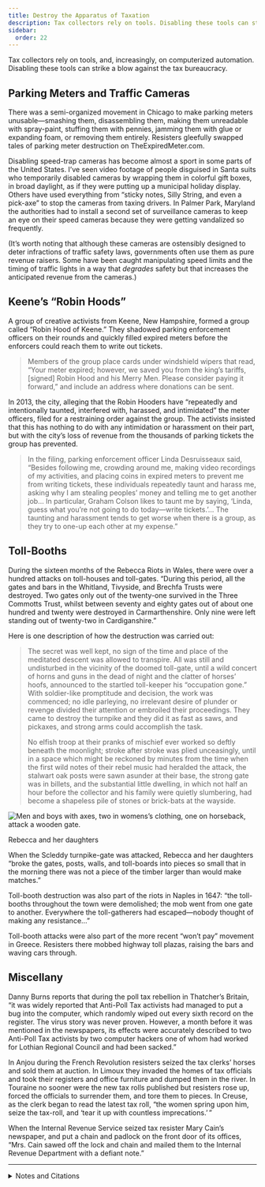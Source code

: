 ```yaml
---
title: Destroy the Apparatus of Taxation
description: Tax collectors rely on tools. Disabling these tools can strike a blow against the tax bureaucracy.
sidebar:
  order: 22
---
```


Tax collectors rely on tools, and, increasingly, on computerized automation.
Disabling these tools can strike a blow against the tax bureaucracy.

## <Badge text="Example" size="medium" /> Parking Meters and Traffic Cameras

There was a semi-organized movement in Chicago to make parking meters unusable—smashing them, disassembling them, making them unreadable with spray-paint, stuffing them with pennies, jamming them with glue or expanding foam, or removing them entirely.
Resisters gleefully swapped tales of parking meter destruction on TheExpiredMeter.com.

Disabling speed-trap cameras has become almost a sport in some parts of the United States.
I’ve seen video footage of people disguised in Santa suits who temporarily disabled cameras by wrapping them in colorful gift boxes, in broad daylight, as if they were putting up a municipal holiday display.
Others have used everything from “sticky notes, Silly String, and even a pick-axe” to stop the cameras from taxing drivers.
In Palmer Park, Maryland the authorities had to install a second set of surveillance cameras to keep an eye on their speed cameras because they were getting vandalized so frequently.

(It’s worth noting that although these cameras are ostensibly designed to deter infractions of traffic safety laws, governments often use them as pure revenue raisers.
Some have been caught manipulating speed limits and the timing of traffic lights in a way that <em>degrades</em> safety but that increases the anticipated revenue from the cameras.)

## <Badge text="Example" size="medium" /> Keene’s “Robin Hoods”

A group of creative activists from Keene, New Hampshire, formed a group called “Robin Hood of Keene.”
They shadowed parking enforcement officers on their rounds and quickly filled expired meters before the enforcers could reach them to write out tickets.

> Members of the group place cards under windshield wipers that read, “Your meter expired; however, we saved you from the king’s tariffs, [signed] Robin Hood and his Merry Men.
> Please consider paying it forward,” and include an address where donations can be sent.

In 2013, the city, alleging that the Robin Hooders have “repeatedly and intentionally taunted, interfered with, harassed, and intimidated” the meter officers, filed for a restraining order against the group.
The activists insisted that this has nothing to do with any intimidation or harassment on their part, but with the city’s loss of revenue from the thousands of parking tickets the group has prevented.

> In the filing, parking enforcement officer Linda Desruisseaux said, “Besides following me, crowding around me, making video recordings of my activities, and placing coins in expired meters to prevent me from writing tickets, these individuals repeatedly taunt and harass me, asking why I am stealing peoples’ money and telling me to get another job…
> In particular, Graham Colson likes to taunt me by saying, ‘Linda, guess what you’re not going to do today—write tickets.’…
> The taunting and harassment tends to get worse when there is a group, as they try to one-up each other at my expense.”

## <Badge text="Example" size="medium" /> Toll-Booths

During the sixteen months of the Rebecca Riots in Wales, there were over a hundred attacks on toll-houses and toll-gates.
“During this period, all the gates and bars in the Whitland, Tivyside, and Brechfa Trusts were destroyed.
Two gates only out of the twenty-one survived in the Three Commotts Trust, whilst between seventy and eighty gates out of about one hundred and twenty were destroyed in Carmarthenshire.
Only nine were left standing out of twenty-two in Cardiganshire.”

Here is one description of how the destruction was carried out:

> The secret was well kept, no sign of the time and place of the meditated descent was allowed to transpire.
> All was still and undisturbed in the vicinity of the doomed toll-gate, until a wild concert of horns and guns in the dead of night and the clatter of horses’ hoofs, announced to the startled toll-keeper his “occupation gone.”
> With soldier-like promptitude and decision, the work was commenced; no idle parleying, no irrelevant desire of plunder or revenge divided their attention or embroiled their proceedings.
> They came to destroy the turnpike and they did it as fast as saws, and pickaxes, and strong arms could accomplish the task.
>
> No elfish troop at their pranks of mischief ever worked so deftly beneath the moonlight; stroke after stroke was plied unceasingly, until in a space which might be reckoned by minutes from the time when the first wild notes of their rebel music had heralded the attack, the stalwart oak posts were sawn asunder at their base, the strong gate was in billets, and the substantial little dwelling, in which not half an hour before the collector and his family were quietly slumbering, had become a shapeless pile of stones or brick-bats at the wayside.

![Men and boys with axes, two in womens’s clothing, one on horseback, attack a wooden gate.](../../../assets/rebecca.gif)
<figcaption>Rebecca and her daughters</figcaption>

When the Scleddy turnpike-gate was attacked, Rebecca and her daughters “broke the gates, posts, walls, and toll-boards into pieces so small that in the morning there was not a piece of the timber larger than would make matches.”

Toll-booth destruction was also part of the riots in Naples in 1647: “the toll-booths throughout the town were demolished; the mob went from one gate to another.
Everywhere the toll-gatherers had escaped—nobody thought of making any resistance…”

Toll-booth attacks were also part of the more recent “won’t pay” movement in Greece.
Resisters there mobbed highway toll plazas, raising the bars and waving cars through.

## <Badge text="Example" size="medium" /> Miscellany

Danny Burns reports that during the poll tax rebellion in Thatcher’s Britain, “it was widely reported that Anti-Poll Tax activists had managed to put a bug into the computer, which randomly wiped out every sixth record on the register.
The virus story was never proven.
However, a month before it was mentioned in the newspapers, its effects were accurately described to two Anti-Poll Tax activists by two computer hackers one of whom had worked for Lothian Regional Council and had been sacked.”

In Anjou during the French Revolution resisters seized the tax clerks’ horses and sold them at auction.
In Limoux they invaded the homes of tax officials and took their registers and office furniture and dumped them in the river.
In Touraine no sooner were the new tax rolls published but resisters rose up, forced the officials to surrender them, and tore them to pieces.
In Creuse, as the clerk began to read the latest tax roll, “the women spring upon him, seize the tax-roll, and ‘tear it up with countless imprecations.’ ”

When the Internal Revenue Service seized tax resister Mary Cain’s newspaper, and put a chain and padlock on the front door of its offices, “Mrs. Cain sawed off the lock and chain and mailed them to the Internal Revenue Department with a defiant note.”

<hr />

<details>
<summary>Notes and Citations</summary>

* “Parking Meter Revolt: Frustration Over High Costs” CBS Chicago 24 March 2009
* [“Santa’s helpers disable naughty cameras in Tempe”](https://www.youtube.com/watch?v=T43LtGNFLPw&feature=youtu.be) (video)
* “Slaying Fuels Debate Over Speed Cameras” Associated Press 27 April 2009
* Ingersoll, Geoffrey “Maryland Police Are Deploying Cameras To Watch Other Cameras” <i>Business Insider</i> 13 September 2012
* Evans, Henry Tobit <i>Rebecca Riots!</i> (2010 ed.) pp. 11 (quoting from “Rebecca and Her Daughters” <i>The Red Dragon</i>, Vol. XI, 1887, p. 328; but I think that in its turn was quoting from “Rebecca” <i>The Quarterly Review</i> June 1844, p. 128), 17, 70
* von Reumont, Alfred <i>The Carafas of Maddaloni</i> (1854) p. 312
* Burns, Danny <i>Poll Tax Rebellion</i> AK Press (1992), pp. 129–30
* Taine, Hippolyte <i>The French Revolution</i>, Vol I. (1897) pp. 16, 68 (note), 242, 280
* “Mary Cain, Mississippi Editor Who Fought U.S. Taxes, Dies” <i>New York Times</i> 8 May 1984

</details>
